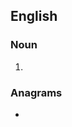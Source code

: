 ==English==

===Noun===
{{head|en|noun form}}

# {{plural of|en|lessie}}

===Anagrams===
* {{anagrams|en|a=eeilsss|sessile}}